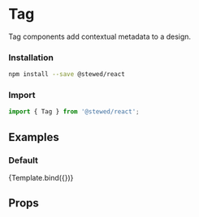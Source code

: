 
<Meta title="Components/Tag" component={Tag} />

# Tag

Tag components add contextual metadata to a design.

### Installation

```bash
npm install --save @stewed/react
```

### Import

```js
import { Tag } from '@stewed/react';
```

## Examples


### Default

<Canvas>
    <Story
        name="Base"
        args={{
            skin: 'primary',
            size: 'md',
            children: 'Wholesale',
        }}
    >
        {Template.bind({})}
    </Story>
</Canvas>

## Props

<ArgsTable of={Tag} />
